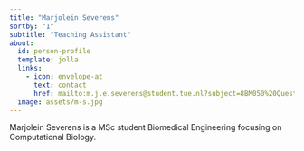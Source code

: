 ```yaml
---
title: "Marjolein Severens"
sortby: "1"
subtitle: "Teaching Assistant"
about:
  id: person-profile
  template: jolla
  links:
    - icon: envelope-at
      text: contact
      href: mailto:m.j.e.severens@student.tue.nl?subject=8BM050%20Question
  image: assets/m-s.jpg
---
```


:::{#person-profile}
Marjolein Severens is a MSc student Biomedical Engineering focusing on Computational Biology.
:::

